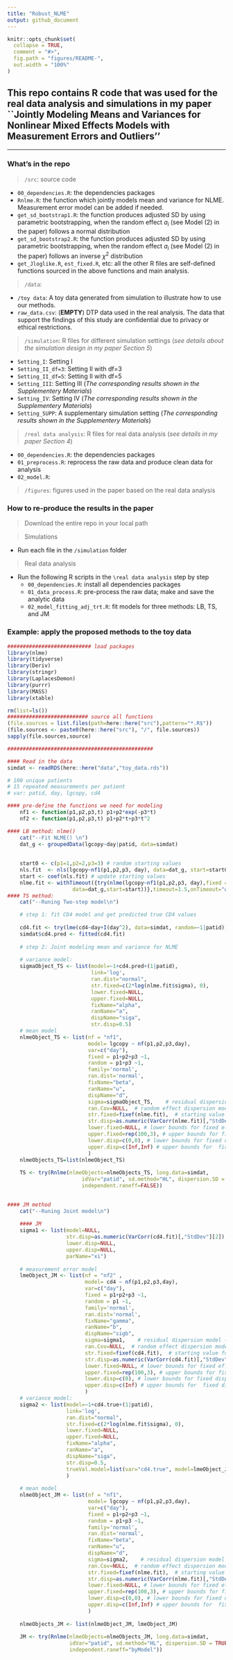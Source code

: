 ```yaml
---
title: "Robust_NLME"
output: github_document
---
```


<!-- README.md is generated from README.Rmd. Please edit that file -->

```r
knitr::opts_chunk$set(
  collapse = TRUE,
  comment = "#>",
  fig.path = "figures/README-",
  out.width = "100%"
)
```

## This repo contains R code that was used for the real data analysis and simulations in my paper ``Jointly Modeling Means and Variances for Nonlinear Mixed Effects Models with Measurement Errors and Outliers''

-----------------------------------------------------

### What's in the repo

> `/src`: source code 

  + `00_dependencies.R`: the dependencies packages  
  + `Rnlme.R`: the function which jointly models mean and variance for NLME. Measurement error model can be added if needed.
  + `get_sd_bootstrap1.R`: the function produces adjusted SD by using parametric bootstrapping, when the random effect $a_i$ (see Model (2) in the paper) follows a normal distribution
  + `get_sd_bootstrap2.R`: the function produces adjusted SD by using parametric bootstrapping, when the random effect $a_i$ (see Model (2) in the paper) follows an inverse $\chi^2$ distribution
  + `get_Jloglike.R`, `est_fixed.R`, etc: all the other R files are self-defined functions sourced in the above functions and main analysis. 

> `/data`: 

  + `/toy data`: A toy data generated from simulation to illustrate how to use our methods. 
  + `raw_data.csv`: (**EMPTY**) DTP data used in the real analysis. The data that support the findings of this study are confidential due to privacy or ethical restrictions.

> `/simulation`: R files for different simulation settings (*see details about the simulation design in my paper Section 5*)

  + `Setting_I`: Setting I
  + `Setting_II_df=3`: Setting II with df=3
  + `Setting_II_df=5`: Setting II with df=5
  + `Setting_III`: Setting III (*The corresponding results shown in the Supplementery Materials*)
  + `Setting_IV`: Setting IV (*The corresponding results shown in the Supplementery Materials*)
  + `Setting_SUPP`: A supplementary simulation setting (*The corresponding results shown in the Supplementery Materials*)
  
> `/real data analysis`: R files for real data analysis (*see details in my paper Section 4*)

  + `00_dependencies.R`: the dependencies packages 
  + `01_preprocess.R`: reprocess the raw data and produce clean data for analysis
  + `02_model.R`:
  
> `/figures`: figures used in the paper based on the real data analysis
  
### How to re-produce the results in the paper
> Download the entire repo in your local path

> Simulations
  
  + Run each file in the `/simulation` folder


> Real data analysis
  
  + Run the following R scripts in the `\real data analysis` step by step
    + `00_dependencies.R`: install all dependencies packages
    + `01_data_process.R`: pre-process the raw data; make and save the analytic data
    + `02_model_fitting_adj_trt.R`: fit models for three methods: LB, TS, and JM

### Example: apply the proposed methods to the toy data

```r

########################### load packages
library(nlme)
library(tidyverse)
library(Deriv)
library(stringr)
library(LaplacesDemon)
library(purrr)
library(MASS)
library(xtable)

rm(list=ls())
########################## source all functions  
(file.sources = list.files(path=here::here("src"),pattern="*.R$"))
(file.sources <- paste0(here::here("src"), "/", file.sources))
sapply(file.sources,source)

###############################################

#### Read in the data
simdat <- readRDS(here::here("data","toy_data.rds"))

# 100 unique patients
# 15 repeated measurements per patient
# var: patid, day, lgcopy, cd4

#### pre-define the functions we need for modeling
    nf1 <- function(p1,p2,p3,t) p1+p2*exp(-p3*t)
    nf2 <- function(p1,p2,p3,t) p1+p2*t+p3*t^2

#### LB method: nlme()
    cat("--Fit NLME() \n")
    dat_g <- groupedData(lgcopy~day|patid, data=simdat)
  
    
    start0 <- c(p1=1,p2=2,p3=3) # random starting values
    nls.fit  <- nls(lgcopy~nf1(p1,p2,p3, day), data=dat_g, start=start0)
    start <- coef(nls.fit) # update starting values
    nlme.fit <- withTimeout({try(nlme(lgcopy~nf1(p1,p2,p3, day),fixed = p1+p2+p3 ~1,random  = p1+p3 ~1,
                     data=dat_g,start=start))},timeout=1.5,onTimeout="warning")
#### TS method:
    cat("--Runing Two-step model\n")

    # step 1: fit CD4 model and get predicted true CD4 values
    
    cd4.fit <- try(lme(cd4~day+I(day^2), data=simdat, random=~1|patid))
    simdat$cd4.pred <- fitted(cd4.fit)
     
    # step 2: Joint modeling mean and variance for NLME
    
    # variance model:  
    sigmaObject_TS <- list(model=~1+cd4.pred+(1|patid),
                           link='log',
                           ran.dist="normal",
                           str.fixed=c(2*log(nlme.fit$sigma), 0),
                           lower.fixed=NULL,
                           upper.fixed=NULL,
                           fixName="alpha",
                           ranName="a",
                           dispName="siga",
                           str.disp=0.5)
    # mean model
    nlmeObject_TS <- list(nf = "nf1",
                          model= lgcopy ~ nf(p1,p2,p3,day),
                          var=c("day"),
                          fixed = p1+p2+p3 ~1,
                          random = p1+p3 ~1,
                          family='normal', 
                          ran.dist='normal',
                          fixName="beta",
                          ranName="u",
                          dispName="d",
                          sigma=sigmaObject_TS,    # residual dispersion model (include residual random eff)
                          ran.Cov=NULL,  # random effect dispersion model (include random random eff (double random eff))
                          str.fixed=fixef(nlme.fit),  # starting value for fixed effect
                          str.disp=as.numeric(VarCorr(nlme.fit)[,"StdDev"][c("p1", "p3")]),  # starting value for fixed dispersion of random eff
                          lower.fixed=NULL, # lower bounds for fixed eff
                          upper.fixed=rep(100,3), # upper bounds for fixed eff
                          lower.disp=c(0,0), # lower bounds for fixed dispersion of random eff
                          upper.disp=c(Inf,Inf) # upper bounds for  fixed dispersion of random eff)
                          )
    nlmeObjects_TS=list(nlmeObject_TS)
    
    TS <- try(Rnlme(nlmeObjects=nlmeObjects_TS, long.data=simdat, 
                        idVar="patid", sd.method="HL", dispersion.SD = TRUE,
                        independent.raneff=FALSE))

    
#### JM method
    cat("--Runing Joint model\n")
    
    #### JM
    sigma1 <- list(model=NULL,
                   str.disp=as.numeric(VarCorr(cd4.fit)[,"StdDev"][2]),
                   lower.disp=NULL,
                   upper.disp=NULL,
                   parName="xi")
    
    # measurement error model
    lmeObject_JM <- list(nf = "nf2" ,
                         model= cd4 ~ nf(p1,p2,p3,day),
                         var=c("day"),
                         fixed = p1+p2+p3 ~1,
                         random = p1 ~1,
                         family='normal', 
                         ran.dist='normal',
                         fixName="gamma",
                         ranName="b",
                         dispName="sigb",
                         sigma=sigma1,    # residual dispersion model (include residual random eff)
                         ran.Cov=NULL,  # random effect dispersion model (include random random eff (double random eff))
                         str.fixed=fixef(cd4.fit),  # starting value for fixed effect
                         str.disp=as.numeric(VarCorr(cd4.fit)[,"StdDev"][1]),  # starting value for fixed dispersion of random eff
                         lower.fixed=NULL, # lower bounds for fixed eff
                         upper.fixed=rep(100,3), # upper bounds for fixed eff
                         lower.disp=c(0), # lower bounds for fixed dispersion of random eff
                         upper.disp=c(Inf) # upper bounds for  fixed dispersion of random eff
                         )
    # variance model:  
    sigma2 <- list(model=~1+cd4.true+(1|patid),
                   link='log',
                   ran.dist="normal",
                   str.fixed=c(2*log(nlme.fit$sigma), 0),
                   lower.fixed=NULL,
                   upper.fixed=NULL,
                   fixName="alpha",
                   ranName="a",
                   dispName="siga",
                   str.disp=0.5,
                   trueVal.model=list(var="cd4.true", model=lmeObject_JM)
                   )
    
    # mean model
    nlmeObject_JM <- list(nf = "nf1",
                          model= lgcopy ~ nf(p1,p2,p3,day),
                          var=c("day"),
                          fixed = p1+p2+p3 ~1,
                          random = p1+p3 ~1,
                          family='normal', 
                          ran.dist='normal',
                          fixName="beta",
                          ranName="u",
                          dispName="d",
                          sigma=sigma2,    # residual dispersion model (include residual random eff)
                          ran.Cov=NULL,  # random effect dispersion model (include random random eff (double random eff)
                          str.fixed=fixef(nlme.fit),  # starting value for fixed effect
                          str.disp=as.numeric(VarCorr(nlme.fit)[,"StdDev"][c("p1", "p3")]),  # starting value for fixed dispersion of random eff
                          lower.fixed=NULL, # lower bounds for fixed eff
                          upper.fixed=rep(100,3), # upper bounds for fixed eff
                          lower.disp=c(0,0), # lower bounds for fixed dispersion of random eff
                          upper.disp=c(Inf,Inf) # upper bounds for  fixed dispersion of random eff
                          )
    
    nlmeObjects_JM <- list(nlmeObject_JM, lmeObject_JM)
    
    JM <- try(Rnlme(nlmeObjects=nlmeObjects_JM, long.data=simdat, 
                    idVar="patid", sd.method="HL", dispersion.SD = TRUE,
                    independent.raneff="byModel"))
```
  
